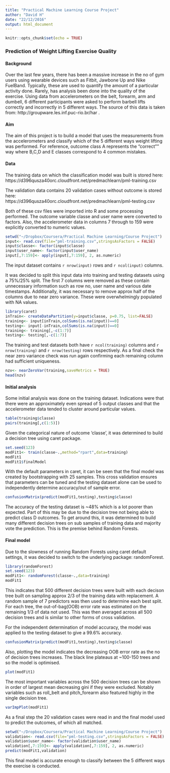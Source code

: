 ```yaml
---
title: "Practical Machine Learning Course Project"
author: "David H"
date: "22/12/2016"
output: html_document
---
```


```r
knitr::opts_chunk$set(echo = TRUE)
```

### Prediction of Weight Lifting Exercise Quality
#### Background
Over the last few years, there has been a massive increase in the no of gym users using wearable devices such as Fitbit, Jawbone Up and Nike FuelBand. Typically, these are used to quantify the amount of a particular activity done. Rarely, has analysis been done into the quality of the exercise. Using data from accelerometers on the belt, forearm, arm and dumbell, 6 different participants were asked to perform barbell lifts correctly and incorrectly in 5 different ways. The source of this data is taken from:  http://groupware.les.inf.puc-rio.br/har .

#### Aim
The aim of this project is to build a model that uses the measurements from the accelerometers and classify which of the 5 different ways weight lifting was performed. For reference, outcome class A represents the "correct"" way where B,C,D and E classes correspond to 4 common mistakes. 

#### Data
The training data on which the classification model was built is stored here:  
https://d396qusza40orc.cloudfront.net/predmachlearn/pml-training.csv

The validation data contains 20 validation cases without outcome is stored here:  
https://d396qusza40orc.cloudfront.net/predmachlearn/pml-testing.csv

Both of these csv files were imported into R and some processing performed. The outcome variable classe and user name were converted to factors. Also, the accelerometer data in columns 7 through to 159 were explicitly converted to numeric values.

```r
setwd("~/Dropbox/Coursera/Practical Machine Learning/Course Project")
input<- read.csv(file="pml-training.csv",stringsAsFactors = FALSE)
input$classe<- factor(input$classe)
input$user_name<- factor(input$user_name)
input[,7:159]<- apply(input[,7:159], 2, as.numeric)
```

The input dataset contains `r nrow(input)` rows and `r ncol(input)` columns. 

It was decided to split this input data into training and testing datasets using a 75%/25% split. The first 7 columns were removed as these contain unnecessary information such as row no, user name and various date timestamps. Additionally, it was necessary to remove approx half of the columns due to near zero variance. These were overwhelmingly populated with NA values. 

```r
library(caret)
inTrain<- createDataPartition(y=input$classe, p=0.75, list=FALSE)
training<- input[inTrain,colSums(is.na(input))==0]
testing<- input[-inTrain,colSums(is.na(input))==0]
training<- training[,-c(1:7)]
testing<- testing[,-c(1:7)]
```

The training and test datasets both have `r ncol(training)` columns and `r nrow(training)` and `r nrow(testing)` rows respectively. As a final check the near zero variance check was run again confirming each remaining column had sufficient uniqueness.

```r
nzv<- nearZeroVar(training,saveMetrics = TRUE)
head(nzv)
```

#### Initial analysis
Some initial analysis was done on the training dataset. Indications were that there were an approximately even spread of 5 output classes and that the accelerometer data tended to cluster around particular values.

```r
table(training$classe)
pairs(training[,c(1:5)])
```

Given the categorical nature of outcome 'classe', it was determined to build a decision tree using caret package.

```r
set.seed(123)
modFit1<- train(classe~.,method="rpart",data=training)
modFit1
modFit1$finalModel
```

With the default parameters in caret, it can be seen that the final model was created by bootstrapping with 25 samples. This cross validation ensures that parameters can be tuned and the testing dataset alone can be used to independently determine accuracy/out of sample error. 

```r
confusionMatrix(predict(modFit1,testing),testing$classe)
```

The accuracy of the testing dataset is ~48% which is a lot poorer than expected. Part of this may be due to the decision tree not being able to predict class D outcomes. To get around this, it was determined to build many different decision trees on sub samples of training data and majority vote the prediction. This is the premise behind Random Forests.

#### Final model

Due to the slowness of running Random Forests using caret default settings, it was decided to switch to the underlying package: randomForest. 

```r
library(randomForest)
set.seed(123)
modFit1<- randomForest(classe~.,data=training)
modFit1
```

This indicates that 500 different decision trees were built with each decison tree built on sampling approx 2/3 of the training data with replacement. A random sample of 7 predictors was then used to determine each best split. For each tree, the out-of-bag(OOB) error rate was estimated on the remaining 1/3 of data not used. This was then averaged across all 500 decision trees and is similar to other forms of cross validation. 

For the independent determination of model accuracy, the model was applied to the testing dataset to give a 99.6% accuracy. 

```r
confusionMatrix(predict(modFit1,testing),testing$classe)
```

Also, plotting the model indicates the decreasing OOB error rate as the no of decision trees increases. The black line plateaus at ~100-150 trees and so the model is optimised. 

```r
plot(modFit1)
```

The most important variables across the 500 decision trees can be shown in order of largest mean decreasing gini if they were excluded. Notably variables such as roll_belt and pitch_forearm also featured highly in the single decision tree.

```r
varImpPlot(modFit1)
```

As a final step the 20 validation cases were read in and the final model used to predict the outcomes, of which all matched.

```r
setwd("~/Dropbox/Coursera/Practical Machine Learning/Course Project")
validation<- read.csv(file="pml-testing.csv",stringsAsFactors = FALSE)
validation$user_name<- factor(validation$user_name)
validation[,7:159]<- apply(validation[,7:159], 2, as.numeric)
predict(modFit1,validation)
```

This final model is accurate enough to classify between the 5 different ways the exercise is conducted.  
